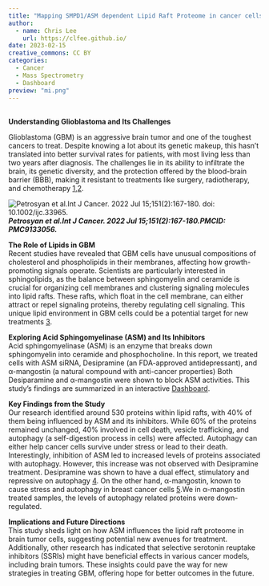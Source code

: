 ```yaml
---
title: "Mapping SMPD1/ASM dependent Lipid Raft Proteome in cancer cells"
author:
  - name: Chris Lee
    url: https://clfee.github.io/
date: 2023-02-15
creative_commons: CC BY
categories:
  - Cancer
  - Mass Spectrometry
  - Dashboard
preview: "mi.png"
---
```

<br> **Understanding Glioblastoma and Its Challenges** <br>


Glioblastoma (GBM) is an aggressive brain tumor and one of the toughest cancers to treat. Despite knowing a lot about its genetic makeup, this hasn’t translated into better survival rates for patients, with most living less than two years after diagnosis. The challenges lie in its ability to infiltrate the brain, its genetic diversity, and the protection offered by the blood-brain barrier (BBB), making it resistant to treatments like surgery, radiotherapy, and chemotherapy [1](https://pubmed.ncbi.nlm.nih.gov/23937436/),[2](https://pubmed.ncbi.nlm.nih.gov/32328653/).
<br>

![Petrosyan et al.Int J Cancer. 2022 Jul 15;151(2):167-180. doi: 10.1002/ijc.33965.](/img/repurpose.png) <br>
***Petrosyan et al.Int J Cancer. 2022 Jul 15;151(2):167-180.PMCID: PMC9133056.*** <br>

**The Role of Lipids in GBM**<br>
Recent studies have revealed that GBM cells have unusual compositions of cholesterol and phospholipids in their membranes, affecting how growth-promoting signals operate. Scientists are particularly interested in sphingolipids, as the balance between sphingomyelin and ceramide is crucial for organizing cell membranes and clustering signaling molecules into lipid rafts. These rafts, which float in the cell membrane, can either attract or repel signaling proteins, thereby regulating cell signaling. This unique lipid environment in GBM cells could be a potential target for new treatments [3](https://www.cell.com/cancer-cell/fulltext/S1535-6108(16)30443-3).

**Exploring Acid Sphingomyelinase (ASM) and Its Inhibitors**<br>
Acid sphingomyelinase (ASM) is an enzyme that breaks down sphingomyelin into ceramide and phosphocholine. In this report, we treated cells with ASM siRNA, Desipramine (an FDA-approved antidepressant), and α-mangostin (a natural compound with anti-cancer properties) Both Desiparamine and α-mangostin were shown to block ASM activities.
This study's findings are summarized in an interactive [Dashboard](https://clfee.github.io/website/reports/asm1.html#results).

**Key Findings from the Study**<br>
Our research identified around 530 proteins within lipid rafts, with 40% of them being influenced by ASM and its inhibitors. While 60% of the proteins remained unchanged, 40% involved in cell death, vesicle trafficking, and autophagy (a self-digestion process in cells) were affected. Autophagy can either help cancer cells survive under stress or lead to their death. Interestingly, inhibition of ASM led to increased levels of proteins associated with autophagy. However, this increase was not observed with Desipramine treatment. Desipramine was shown to have a dual effect, stimulatory and repressive on autophagy [4](https://www.ncbi.nlm.nih.gov/pmc/articles/PMC9133056/#R52). On the other hand,  α-mangostin, known to cause stress and autophagy in breast cancer cells [5](https://www.sciencedirect.com/science/article/abs/pii/S1051200418308029).We in α-mangostin treated samples, the levels of autophagy related proteins were down-regulated.

**Implications and Future Directions**<br>
This study sheds light on how ASM influences the lipid raft proteome in brain tumor cells, suggesting potential new avenues for treatment. Additionally, other research has indicated that selective serotonin reuptake inhibitors (SSRIs) might have beneficial effects in various cancer models, including brain tumors. These insights could pave the way for new strategies in treating GBM, offering hope for better outcomes in the future.
